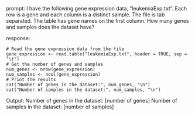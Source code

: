 prompt:
I have the following gene expression data, "leukemiaExp.txt". Each row is a gene and each column is a distinct sample. The file is tab separated. The table has gene names on the first column. How many genes and samples does the dataset have?

response:
```
# Read the gene expression data from the file
gene_expression <- read.table("leukemiaExp.txt", header = TRUE, sep = "\t")
# Get the number of genes and samples
num_genes <- nrow(gene_expression)
num_samples <- ncol(gene_expression)
# Print the results
cat("Number of genes in the dataset:", num_genes, "\n")
cat("Number of samples in the dataset:", num_samples, "\n")
```
Output:
Number of genes in the dataset: [number of genes]
Number of samples in the dataset: [number of samples]
